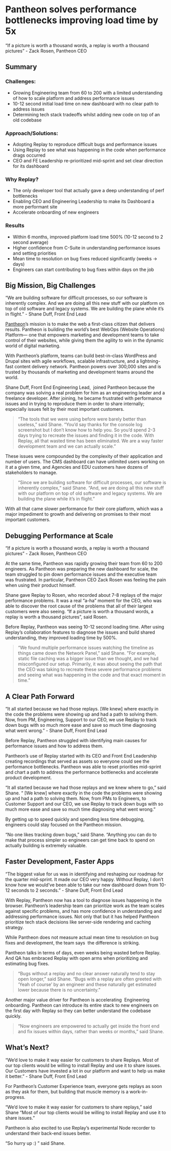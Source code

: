 
# Pantheon solves performance bottlenecks improving load time by 5x

<Callout type="info" emoji="🎆">
“If a picture is worth a thousand words, a replay is worth a thousand pictures” - Zack Rosen, Pantheon CEO

</Callout>

## Summary

### Challenges:

- Growing Engineering team from 60 to 200 with a limited understanding of how to scale platform and address performance issues
- 10-12 second initial load time on new dashboard with no clear path to address issues
- Determining tech stack tradeoffs whilst adding new code on top of an old codebase

### Approach/Solutions:

- Adopting Replay to reproduce difficult bugs and performance issues
- Using Replay to see what was happening in the code when performance drags occurred
- CEO and FE Leadership re-prioritized mid-sprint and set clear direction for its dashboard

### Why Replay?

- The only developer tool that actually gave a deep understanding of perf bottlenecks
- Enabling CEO and Engineering Leadership to make its Dashboard a more performant site
- Accelerate onboarding of new engineers

### Results

- Within 6 months, improved platform load time 500% (10-12 second to 2 second average)
- Higher confidence from C-Suite in understanding performance issues and setting priorities
- Mean time to resolution on bug fixes reduced significantly (weeks → days)
- Engineers can start contributing to bug fixes within days on the job

## Big Mission, Big Challenges

<Callout type="info" emoji="💭">
“We are building software for difficult processes, so our software is inherently complex. And we are doing all this new stuff with our platform on top of old software and legacy systems. We are building the plane while it’s in flight.” - Shane Duff, Front End Lead

</Callout>

[Pantheon](https://pantheon.io/why-pantheon?_bt=467792205240&_bk=pantheon&_bm=b&_bn=g&_bg=52414346635&utm_term=pantheon&utm_campaign=2021_01_pr_dec_mktg_search_brand&utm_source=Google&utm_medium=CPC&gclid=Cj0KCQjwkruVBhCHARIsACVIiOwWWXO492xRa2zVpf3drZqEVnTu4MzxFafhCw-kAX1cXRDgJZqi7ZkaAo_fEALw_wcB)’s mission is to make the web a first-class citizen that delivers results. Pantheon is building the world’s best WebOps (Website Operations) Platform— one that empowers marketing and development teams to take control of their websites, while giving them the agility to win in the dynamic world of digital marketing.

With Pantheon’s platform, teams can build best-in-class WordPress and Drupal sites with agile workflows, scalable infrastructure, and a lightning-fast content delivery network. Pantheon powers over 300,000 sites and is trusted by thousands of marketing and development teams around the world.

Shane Duff, Front End Engineering Lead,  joined Pantheon because the company was solving a real problem for him as an engineering leader and a freelance developer. After joining, he became frustrated with performance issues and in trying to reproduce them in order to share internally; especially issues felt by their most important customers.

> “The tools that we were using before were barely better than useless,” said Shane. “You’d say thanks for the console log screenshot but I don’t know how to help you. So you’d spend 2-3 days trying to recreate the issues and finding it in the code. With Replay, all that wasted time has been eliminated. We are a way faster development team and we can actually scale.”
> 

These issues were compounded by the complexity of their application and number of users. The CMS dashboard can have unlimited users working on it at a given time, and Agencies and EDU customers have dozens of stakeholders to manage.

> “Since we are building software for difficult processes, our software is inherently complex,“ said Shane. “And, we are doing all this new stuff with our platform on top of old software and legacy systems. We are building the plane while it’s in flight.”
> 

With all that came slower performance for their core platform, which was a major impediment to growth and delivering on promises to their most important customers.

## Debugging Performance at Scale

<Callout type="info" emoji="🎆">
“If a picture is worth a thousand words, a replay is worth a thousand pictures” - Zack Rosen, Pantheon CEO

</Callout>

At the same time, Pantheon was rapidly growing their team from 60 to 200 engineers. As Pantheon was preparing the new dashboard for scale, the team struggled to pin down performance issues and the executive team was frustrated. In particular, Pantheon CEO Zack Rosen was feeling the pain when using their product himself.

Shane gave Replay to Rosen, who recorded about 7-8 replays of the major performance problems. It was a real “a-ha” moment for the CEO, who was able to discover the root cause of the problems that all of their largest customers were also seeing. “If a picture is worth a thousand words, a replay is worth a thousand pictures”, said Rosen.

Before Replay, Pantheon was seeing 10-12 second loading time. After using Replay’s collaboration features to diagnose the issues and build shared understanding, they improved loading time by 500%. 

> “We found multiple performance issues watching the timeline as things came down the Network Panel,” said Shane. ”For example, static file caching was a bigger issue than we thought, and we had misconfigured our setup. Primarily, it was about seeing the path that the CEO was taking to recreate these severe performance problems and seeing what was happening in the code and that exact moment in time.”
> 

## A Clear Path Forward

<Callout type="info" emoji="🏁">
“It all started because we had those replays. [We knew] where exactly in the code the problems were showing up and had a path to solving them. Now, from PM, Engineering, Support to our CEO, we use Replay to track down bugs with so much more ease and save so much time diagnosing what went wrong.” - Shane Duff, Front End Lead

</Callout>

Before Replay, Pantheon struggled with identifying main causes for performance issues and how to address them.

Pantheon’s use of Replay started with its CEO and Front End Leadership creating recordings that served as assets so everyone could see the performance bottlenecks. Pantheon was able to reset priorities mid-sprint and chart a path to address the performance bottlenecks and accelerate product development.

“It all started because we had those replays and we knew where to go,” said Shane. “ [We knew] where exactly in the code the problems were showing up and had a path to solving them. Now, from PMs to Engineers, to Customer Support and our CEO, we use Replay to track down bugs with so much more ease and save so much time diagnosing what went wrong.”

By getting up to speed quickly and spending less time debugging, engineers could stay focused on the Pantheon mission.

“No one likes tracking down bugs,” said Shane. “Anything you can do to make that process simpler so engineers can get time back to spend on actually building is extremely valuable.

## Faster Development, Faster Apps

<Callout type="info" emoji="❤️">
“The biggest value for us was in identifying and reshaping our roadmap for the quarter mid-sprint. It made our CEO very happy. Without Replay, I don’t know how we would’ve been able to take our new dashboard down from 10-12 seconds to 2 seconds.” - Shane Duff, Front End Lead

</Callout>

With Replay, Pantheon now has a tool to diagnose issues happening in the browser. Pantheon’s leadership team can prioritize work as the team scales against specific problems, and has more confidence in understanding and addressing performance issues. Not only that but it has helped Pantheon prioritize tech stack decisions like server-side rendering and caching strategy.

While Pantheon does not measure actual mean time to resolution on bug fixes and development, the team says  the difference is striking.

Pantheon talks in terms of days, even weeks being wasted before Replay. And QA has embraced Replay with open arms when prioritizing and estimating bug fixes.

> “Bugs without a replay and no clear answer naturally tend to stay open longer,” said Shane. “Bugs with a replay are often greeted with ‘Yeah of course’ by an engineer and these naturally get estimated lower because there is no uncertainty.”
> 

Another major value driver for Pantheon is accelerating  Engineering onboarding. Pantheon can introduce its entire stack to new engineers on the first day with Replay so they can better understand the codebase quickly.

> “Now engineers are empowered to actually get inside the front end and fix issues within days, rather than weeks or months,” said Shane.
> 

## What’s Next?

<Callout type="info" emoji="📡">
“We’d love to make it way easier for customers to share Replays. Most of our top clients would be willing to install Replay and use it to share issues. Our Customers have invested a lot in our platform and want to help us make it better.” - Shane Duff, Front End Lead

</Callout>

For Pantheon’s Customer Experience team, everyone gets replays as soon as they ask for them, but building that muscle memory is a work-in-progress.

“We’d love to make it way easier for customers to share replays,” said Shane “Most of our top clients would be willing to install Replay and use it to share issues.”

Pantheon is also excited to use Replay’s experimental Node recorder to understand their back-end issues better.

“So hurry up :) ” said Shane.